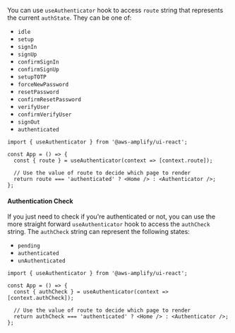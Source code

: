 You can use `useAuthenticator` hook to access `route` string that represents the current `authState`. They can be one of:

- `idle`
- `setup`
- `signIn`
- `signUp`
- `confirmSignIn`
- `confirmSignUp`
- `setupTOTP`
- `forceNewPassword`
- `resetPassword`
- `confirmResetPassword`
- `verifyUser`
- `confirmVerifyUser`
- `signOut`
- `authenticated`

```tsx{1,4-7}
import { useAuthenticator } from '@aws-amplify/ui-react';

const App = () => {
  const { route } = useAuthenticator(context => [context.route]);

  // Use the value of route to decide which page to render
  return route === 'authenticated' ? <Home /> : <Authenticator />;
};
```

#### Authentication Check

If you just need to check if you're authenticated or not, you can use the more straight forward `useAuthenticator` hook to access the `authCheck` string. The `authCheck` string can represent the following states:

- `pending`
- `authenticated`
- `unAuthenticated`

```tsx{1,4-7}
import { useAuthenticator } from '@aws-amplify/ui-react';

const App = () => {
  const { authCheck } = useAuthenticator(context => [context.authCheck]);

  // Use the value of route to decide which page to render
  return authCheck === 'authenticated' ? <Home /> : <Authenticator />;
};
```
